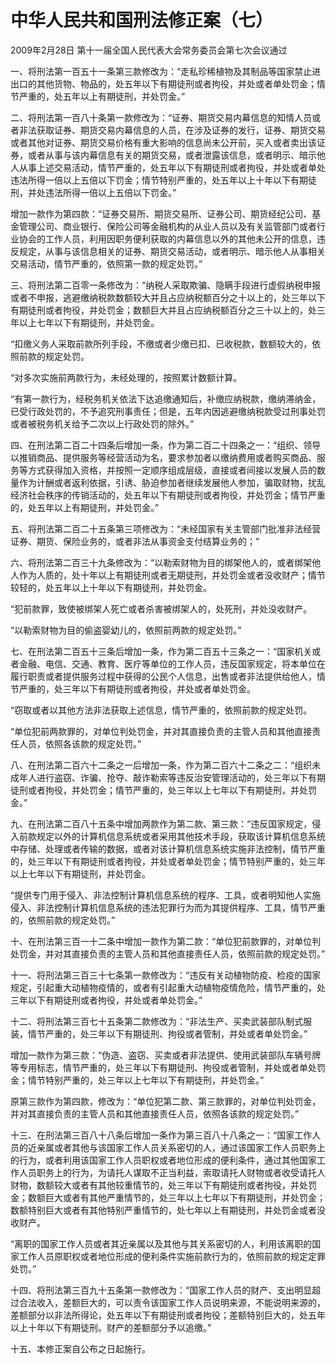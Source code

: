 # 中华人民共和国刑法修正案（七）

2009年2月28日 第十一届全国人民代表大会常务委员会第七次会议通过

  

一、将刑法第一百五十一条第三款修改为：“走私珍稀植物及其制品等国家禁止进出口的其他货物、物品的，处五年以下有期徒刑或者拘役，并处或者单处罚金；情节严重的，处五年以上有期徒刑，并处罚金。”

二、将刑法第一百八十条第一款修改为：“证券、期货交易内幕信息的知情人员或者非法获取证券、期货交易内幕信息的人员，在涉及证券的发行，证券、期货交易或者其他对证券、期货交易价格有重大影响的信息尚未公开前，买入或者卖出该证券，或者从事与该内幕信息有关的期货交易，或者泄露该信息，或者明示、暗示他人从事上述交易活动，情节严重的，处五年以下有期徒刑或者拘役，并处或者单处违法所得一倍以上五倍以下罚金；情节特别严重的，处五年以上十年以下有期徒刑，并处违法所得一倍以上五倍以下罚金。”

增加一款作为第四款：“证券交易所、期货交易所、证券公司、期货经纪公司、基金管理公司、商业银行、保险公司等金融机构的从业人员以及有关监管部门或者行业协会的工作人员，利用因职务便利获取的内幕信息以外的其他未公开的信息，违反规定，从事与该信息相关的证券、期货交易活动，或者明示、暗示他人从事相关交易活动，情节严重的，依照第一款的规定处罚。”

三、将刑法第二百零一条修改为：“纳税人采取欺骗、隐瞒手段进行虚假纳税申报或者不申报，逃避缴纳税款数额较大并且占应纳税额百分之十以上的，处三年以下有期徒刑或者拘役，并处罚金；数额巨大并且占应纳税额百分之三十以上的，处三年以上七年以下有期徒刑，并处罚金。

“扣缴义务人采取前款所列手段，不缴或者少缴已扣、已收税款，数额较大的，依照前款的规定处罚。

“对多次实施前两款行为，未经处理的，按照累计数额计算。

“有第一款行为，经税务机关依法下达追缴通知后，补缴应纳税款，缴纳滞纳金，已受行政处罚的，不予追究刑事责任；但是，五年内因逃避缴纳税款受过刑事处罚或者被税务机关给予二次以上行政处罚的除外。”

四、在刑法第二百二十四条后增加一条，作为第二百二十四条之一：“组织、领导以推销商品、提供服务等经营活动为名，要求参加者以缴纳费用或者购买商品、服务等方式获得加入资格，并按照一定顺序组成层级，直接或者间接以发展人员的数量作为计酬或者返利依据，引诱、胁迫参加者继续发展他人参加，骗取财物，扰乱经济社会秩序的传销活动的，处五年以下有期徒刑或者拘役，并处罚金；情节严重的，处五年以上有期徒刑，并处罚金。”

五、将刑法第二百二十五条第三项修改为：“未经国家有关主管部门批准非法经营证券、期货、保险业务的，或者非法从事资金支付结算业务的；”

六、将刑法第二百三十九条修改为：“以勒索财物为目的绑架他人的，或者绑架他人作为人质的，处十年以上有期徒刑或者无期徒刑，并处罚金或者没收财产；情节较轻的，处五年以上十年以下有期徒刑，并处罚金。

“犯前款罪，致使被绑架人死亡或者杀害被绑架人的，处死刑，并处没收财产。

“以勒索财物为目的偷盗婴幼儿的，依照前两款的规定处罚。”

七、在刑法第二百五十三条后增加一条，作为第二百五十三条之一：“国家机关或者金融、电信、交通、教育、医疗等单位的工作人员，违反国家规定，将本单位在履行职责或者提供服务过程中获得的公民个人信息，出售或者非法提供给他人，情节严重的，处三年以下有期徒刑或者拘役，并处或者单处罚金。

“窃取或者以其他方法非法获取上述信息，情节严重的，依照前款的规定处罚。

“单位犯前两款罪的，对单位判处罚金，并对其直接负责的主管人员和其他直接责任人员，依照各该款的规定处罚。”

八、在刑法第二百六十二条之一后增加一条，作为第二百六十二条之二：“组织未成年人进行盗窃、诈骗、抢夺、敲诈勒索等违反治安管理活动的，处三年以下有期徒刑或者拘役，并处罚金；情节严重的，处三年以上七年以下有期徒刑，并处罚金。”

九、在刑法第二百八十五条中增加两款作为第二款、第三款：“违反国家规定，侵入前款规定以外的计算机信息系统或者采用其他技术手段，获取该计算机信息系统中存储、处理或者传输的数据，或者对该计算机信息系统实施非法控制，情节严重的，处三年以下有期徒刑或者拘役，并处或者单处罚金；情节特别严重的，处三年以上七年以下有期徒刑，并处罚金。

“提供专门用于侵入、非法控制计算机信息系统的程序、工具，或者明知他人实施侵入、非法控制计算机信息系统的违法犯罪行为而为其提供程序、工具，情节严重的，依照前款的规定处罚。”

十、在刑法第三百一十二条中增加一款作为第二款：“单位犯前款罪的，对单位判处罚金，并对其直接负责的主管人员和其他直接责任人员，依照前款的规定处罚。”

十一、将刑法第三百三十七条第一款修改为：“违反有关动植物防疫、检疫的国家规定，引起重大动植物疫情的，或者有引起重大动植物疫情危险，情节严重的，处三年以下有期徒刑或者拘役，并处或者单处罚金。”

十二、将刑法第三百七十五条第二款修改为：“非法生产、买卖武装部队制式服装，情节严重的，处三年以下有期徒刑、拘役或者管制，并处或者单处罚金。”

增加一款作为第三款：“伪造、盗窃、买卖或者非法提供、使用武装部队车辆号牌等专用标志，情节严重的，处三年以下有期徒刑、拘役或者管制，并处或者单处罚金；情节特别严重的，处三年以上七年以下有期徒刑，并处罚金。”

原第三款作为第四款，修改为：“单位犯第二款、第三款罪的，对单位判处罚金，并对其直接负责的主管人员和其他直接责任人员，依照各该款的规定处罚。”

十三、在刑法第三百八十八条后增加一条作为第三百八十八条之一：“国家工作人员的近亲属或者其他与该国家工作人员关系密切的人，通过该国家工作人员职务上的行为，或者利用该国家工作人员职权或者地位形成的便利条件，通过其他国家工作人员职务上的行为，为请托人谋取不正当利益，索取请托人财物或者收受请托人财物，数额较大或者有其他较重情节的，处三年以下有期徒刑或者拘役，并处罚金；数额巨大或者有其他严重情节的，处三年以上七年以下有期徒刑，并处罚金；数额特别巨大或者有其他特别严重情节的，处七年以上有期徒刑，并处罚金或者没收财产。

“离职的国家工作人员或者其近亲属以及其他与其关系密切的人，利用该离职的国家工作人员原职权或者地位形成的便利条件实施前款行为的，依照前款的规定定罪处罚。”

十四、将刑法第三百九十五条第一款修改为：“国家工作人员的财产、支出明显超过合法收入，差额巨大的，可以责令该国家工作人员说明来源，不能说明来源的，差额部分以非法所得论，处五年以下有期徒刑或者拘役；差额特别巨大的，处五年以上十年以下有期徒刑。财产的差额部分予以追缴。”

十五、本修正案自公布之日起施行。